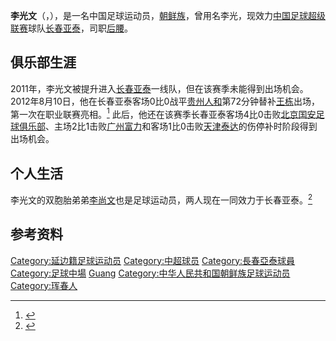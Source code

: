 {{Infobox football biography
| playername= 李光文<br>리광문
| image =
| fullname = 李光文
| dateofbirth = {{Birth date and age|1991|6|20}}
| cityofbirth = [[吉林省|吉林省]][[延边朝鲜族自治州|延边朝鲜族自治州]][[珲春市|珲春市]]
| countryofbirth = [[中国|中国]]
| currentclub = [[长春亚泰足球俱乐部|长春亚泰]]
| clubnumber = 32
| height = {{height|m=1.78}}
| position = [[中场|中场]]
| youthyears1 = 
| youthclubs1 = [[长春亚泰足球俱乐部|长春亚泰]]
| years1 = 2011-
| clubs1 = [[长春亚泰足球俱乐部|长春亚泰]]
| caps1 =  8
| goals1 = 0
| nationalyears1 = 
| nationalteam1 = 
| nationalcaps1 = 
| nationalgoals1 = 
| pcupdate = 2013年11月4日
| ntupdate = 
}}
'''李光文'''（{{lang|ko|리광문}}，{{bd|1991年|6月20日|||Li, Guang}}），是一名中国足球运动员，[[朝鲜族|朝鲜族]]，曾用名李光，现效力[[中国足球超级联赛|中国足球超级联赛]]球队[[长春亚泰足球俱乐部|长春亚泰]]，司职[[中场#防守中场|后腰]]。

==俱乐部生涯==
2011年，李光文被提升进入[[长春亚泰足球俱乐部|长春亚泰]]一线队，但在该赛季未能得到出场机会。2012年8月10日，他在长春亚泰客场0比0战平[[贵州人和足球俱乐部|贵州人和]]第72分钟替补[[王栋_(1981年)|王栋]]出场，第一次在职业联赛亮相。<ref>{{Cite web |url=http://sports.sohu.com/20120810/n350383025.shtml |title=实录：【中超】贵州0-0长春 米田贺救主裴帅染黄 |access-date=2013-08-06 |archive-date=2016-03-04 |archive-url=https://web.archive.org/web/20160304103450/http://sports.sohu.com/20120810/n350383025.shtml |dead-url=no }}</ref> 此后，他还在该赛季长春亚泰客场4比0击败[[北京国安足球俱乐部|北京国安足球俱乐部]]、主场2比1击败[[广州富力足球俱乐部|广州富力]]和客场1比0击败[[天津泰达足球俱乐部|天津泰达]]的伤停补时阶段得到出场机会。

==个人生活==
李光文的双胞胎弟弟[[李尚文_(足球运动员)|李尚文]]也是足球运动员，两人现在一同效力于长春亚泰。<ref>{{Cite web |url=http://ccwb.1news.cc/html/2011-03/29/content_139550.htm |title=亚泰新赛季中超名单出炉 |access-date=2013-08-06 |archive-date=2016-03-03 |archive-url=https://web.archive.org/web/20160303225439/http://ccwb.1news.cc/html/2011-03/29/content_139550.htm |dead-url=no }}</ref>

==参考资料==
{{reflist}}

{{2011年中超分类名单长春}}
{{2012年中超分类名单长春}}
{{2013年中超分类名单长春}}
{{2014年中超分类名单长春}}
{{2014年中乙分类名单丽江嘉云昊}}
{{2015年中超分类名单长春}}
{{2016年中超分类名单长春}}
{{2017年中超分类名单长春}}
{{2018年中超分类名单长春}}

{{DEFAULTSORT:Li, Guang}}
[[Category:延边籍足球运动员|Category:延边籍足球运动员]]
[[Category:中超球员|Category:中超球员]]
[[Category:長春亞泰球員|Category:長春亞泰球員]]
[[Category:足球中場|Category:足球中場]]
[[Category:李姓|Guang]]
[[Category:中华人民共和国朝鲜族足球运动员|Category:中华人民共和国朝鲜族足球运动员]]
[[Category:珲春人|Category:珲春人]]